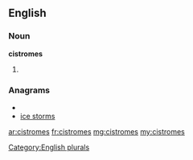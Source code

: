 ==English==

===Noun===
'''cistromes'''

# {{plural of|[[cistrome]]}}

===Anagrams===
* {{alphagram|ceimorsst}}
* [[ice storms#English|ice storms]]


[[Category:English plurals]]

[[ar:cistromes]]
[[fr:cistromes]]
[[mg:cistromes]]
[[my:cistromes]]